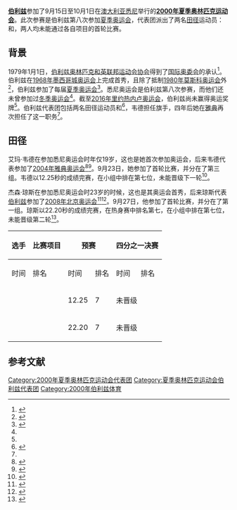 {{NoteTA
|G1=Sports
|G2=地名
}}
{{Infobox Country Olympics
| NOC = BIZ
| games = 2000年夏季
| competitors = 2
| sports = 1
| flagbearer = {{tsl|en|Emma Wade|艾玛·韦德}}
| rank = 
| gold = 0
| silver = 0
| bronze = 0
| officials = 
}}

'''[[伯利兹|伯利兹]]'''参加了9月15日至10月1日在[[澳大利亚|澳大利亚]][[悉尼|悉尼]]举行的'''[[2000年夏季奥林匹克运动会|2000年夏季奥林匹克运动会]]'''。此次参赛是伯利兹第八次参加[[夏季奥运会|夏季奥运会]]，代表团派出了两名[[田赛和径赛|田径]]运动员：{{tsl|en|Jayson Jones|杰森·琼斯 (田径运动员)|杰森·琼斯}}和{{tsl|en|Emma Wade|艾玛·韦德}}，两人均未能通过各自项目的首轮比赛。

==背景==
1979年1月1日，[[伯利兹奥林匹克和英联邦运动会协会|伯利兹奥林匹克和英联邦运动会协会]]得到了[[国际奥委会|国际奥委会]]的承认<ref>{{cite web|url=https://www.olympic.org/belize|title=Belize – National Olympic Committee (NOC)|publisher=[[International_Olympic_Committee|International Olympic Committee]]|accessdate=2018-10-24|archive-url=https://web.archive.org/web/20181019205650/https://www.olympic.org/belize|archive-date=2018-10-19|dead-url=no}}</ref>。伯利兹在[[1968年墨西哥城奥运会|1968年墨西哥城奥运会]]上完成首秀，且除了抵制[[1980年莫斯科奥运会|1980年莫斯科奥运会]]外<ref>{{cite web|url=https://www.nytimes.com/1984/05/10/world/54-boycotted-in-1980.html|title=54 Boycotted in 1980|date=1984-05-10|work=[[The_New_York_Times|The New York Times]]|accessdate=2018-10-24|archive-url=https://web.archive.org/web/20180130091021/http://www.nytimes.com/1984/05/10/world/54-boycotted-in-1980.html|archive-date=2018-01-30|dead-url=no}}</ref>，伯利兹参加了每届[[夏季奥运会|夏季奥运会]]<ref name="BIZSR">{{cite web|url=https://www.sports-reference.com/olympics/countries/BIZ/|title=Belize|publisher=Sports Reference|accessdate=2018-10-24|archive-url=https://web.archive.org/web/20200417092650/https://www.sports-reference.com/olympics/countries/BIZ/|archive-date=2020-04-17|dead-url=yes}}</ref>。悉尼奥运会是伯利兹第八次参赛，而他们还未曾参加过[[冬季奥运会|冬季奥运会]]<ref name="BIZSR" />。截至[[2016年里约热内卢奥运会|2016年里约热内卢奥运会]]，伯利兹尚未赢得奥运奖牌<ref name="BIZSR" />。伯利兹代表团包括两名田径运动员{{tsl|en|Jayson Jones|杰森·琼斯 (田径运动员)|杰森·琼斯}}和{{tsl|en|Emma Wade|艾玛·韦德}}<ref>{{cite web|url=https://www.sports-reference.com/olympics/countries/BIZ/summer/2000/|title=Belize at the 2000 Sydney Summer Games|publisher=Sports Reference|accessdate=2018-10-24|archive-url=https://web.archive.org/web/20181024232017/https://www.sports-reference.com/olympics/countries/BIZ/summer/2000/|archive-date=2018-10-24|dead-url=yes}}</ref>，韦德担任{{tsl|en|2000 Summer Olympics opening ceremony|2000年夏季奥林匹克运动会开幕式|开幕式}}旗手，四年后她在[[雅典|雅典]]再次担任了这一职务<ref name="BIZSR" />。

==田径==
{{main article|2000年夏季奥林匹克运动会田径比赛}}

艾玛·韦德在参加悉尼奥运会时年仅19岁，这也是她首次参加奥运会，后来韦德代表{{tsl|en|Belize at the 2004 Summer Olympics|2004年夏季奥林匹克运动会伯利兹代表团|伯利兹}}参加了[[2004年雅典奥运会|2004年雅典奥运会]]<ref>{{cite web|url=https://www.sports-reference.com/olympics/athletes/wa/emma-wade-1.html|title=Emma Wade Bio, Stats, and Results|publisher=Sports Reference|accessdate=2018-10-24|archive-url=https://web.archive.org/web/20181024232413/https://www.sports-reference.com/olympics/athletes/wa/emma-wade-1.html|archive-date=2018-10-24|dead-url=yes}}</ref><ref>{{cite web|url=https://www.olympic.org/emma-wade|title=Emma WADE – Olympic Athletics – Belize|publisher=[[International_Olympic_Committee|International Olympic Committee]]|accessdate=2018-10-24|archive-url=https://web.archive.org/web/20181024232120/https://www.olympic.org/emma-wade|archive-date=2018-10-24|dead-url=no}}</ref>。9月23日，她参加了{{tsl|en|Athletics at the 2000 Summer Olympics – Women's 100 metres|2000年夏季奥林匹克运动会田径比赛－女子100米|女子100米}}首轮比赛，并分在了第三组。韦德以12.25秒的成绩完赛，在小组中排在第七位，未能晋级下一轮<ref>{{cite web|url=https://www.sports-reference.com/olympics/summer/2000/ATH/womens-100-metres-round-one.html|title=Athletics at the 2000 Sydney Summer Games: Women's 100 metres Round One|publisher=Sports Reference|accessdate=2018-10-24|archive-url=https://web.archive.org/web/20200417051941/https://www.sports-reference.com/olympics/summer/2000/ATH/womens-100-metres-round-one.html|archive-date=2020-04-17|dead-url=yes}}</ref>。

杰森·琼斯在参加悉尼奥运会时23岁的时候，这也是其奥运会首秀，后来琼斯代表[[2008年夏季奥林匹克运动会伯利兹代表团|伯利兹]]参加了[[2008年北京奥运会|2008年北京奥运会]]<ref>{{cite web|url=https://www.sports-reference.com/olympics/athletes/jo/jayson-jones-1.html|title=Jayson Jones Bio, Stats, and Results|publisher=Sports Reference|accessdate=2018-10-24|archive-url=https://web.archive.org/web/20180930193705/https://www.sports-reference.com/olympics/athletes/jo/jayson-jones-1.html|archive-date=2018-09-30|dead-url=yes}}</ref><ref>{{cite web|url=https://www.olympic.org/jayson-jones|title=Jayson JONES – Olympic Athletics – Belize|publisher=[[International_Olympic_Committee|International Olympic Committee]]|accessdate=2018-10-24|archive-url=https://web.archive.org/web/20161006014906/https://www.olympic.org/jayson-jones|archive-date=2016-10-06|dead-url=no}}</ref>。9月27日，他参加了{{tsl|en|Athletics at the 2000 Summer Olympics – Men's 200 metres|2000年夏季奥林匹克运动会田径比赛－男子200米|男子200米}}首轮比赛，并分在了第一组。琼斯以22.20秒的成绩完赛，在热身赛中排名第七，在小组中排在第七位，未能晋级第二轮<ref>{{cite web|url=https://www.sports-reference.com/olympics/summer/2000/ATH/mens-200-metres-round-one.html|title=Athletics at the 2000 Sydney Summer Games: Men's 200 metres Round One|publisher=Sports Reference|accessdate=2018-10-24|archive-url=https://web.archive.org/web/20170706215649/http://www.sports-reference.com/olympics/summer/2000/ATH/mens-200-metres-round-one.html|archive-date=2017-07-06|dead-url=yes}}</ref>。

{|class=wikitable style="font-size:90%"
|-
!scope="col" rowspan="2"|选手
!scope="col" rowspan="2"|比赛项目
!scope="col" colspan="2"|预赛
!scope="col" colspan="2"|四分之一决赛
!scope="col" colspan="2"|半决赛
!scope="col" colspan="2"|决赛
|- style="font-size:95%"
!时间
!排名
!时间
!排名
!时间
!排名
!时间
!排名
|-align=center
!scope="row" align=left|{{tsl|en|Emma Wade|艾玛·韦德}}
|align=left|{{tsl|en|Athletics at the 2000 Summer Olympics – Women's 100 metres|2000年夏季奥林匹克运动会田径比赛－女子100米|女子100米}}
|12.25
|7
|colspan=6|未晋级
|-align=center
!scope="row" align=left|{{tsl|en|Jayson Jones|杰森·琼斯 (田径运动员)|杰森·琼斯}}
|align=left|{{tsl|en|Athletics at the 2000 Summer Olympics – Men's 200 metres|2000年夏季奥林匹克运动会田径比赛－男子200米|男子200米}}
|22.20
|7
|colspan=6|未晋级
|}

{{smalldiv|
*'''注''' – 径赛排名仅为运动员所处小组排名}}

==参考文献==
{{reflist|30em}}

{{2000年夏季奥林匹克运动会代表团}}

[[Category:2000年夏季奥林匹克运动会代表团|Category:2000年夏季奥林匹克运动会代表团]]
[[Category:夏季奥林匹克运动会伯利兹代表团|Category:夏季奥林匹克运动会伯利兹代表团]]
[[Category:2000年伯利兹体育|Category:2000年伯利兹体育]]